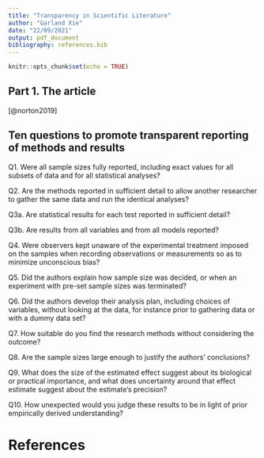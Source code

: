 ```yaml
---
title: "Transparency in Scientific Literature"
author: "Garland Xie"
date: "22/09/2021"
output: pdf_document
bibliography: references.bib
---
```


```r
knitr::opts_chunk$set(echo = TRUE)
```

## Part 1. The article

[@norton2019]

## Ten questions to promote transparent reporting of methods and results

Q1. Were all sample sizes fully reported, including exact values for all subsets of data and for all statistical analyses?

Q2. Are the methods reported in sufficient detail to allow another researcher to gather the same data and run the identical analyses?

Q3a. Are statistical results for each test reported in sufficient detail?

Q3b. Are results from all variables and from all models reported?

Q4. Were observers kept unaware of the experimental treatment imposed on the samples when recording observations or measurements so as to minimize unconscious bias?

Q5. Did the authors explain how sample size was decided, or when an experiment with pre-set sample sizes was terminated?

Q6. Did the authors develop their analysis plan, including choices of variables, without looking at the data, for instance prior to gathering data or with a dummy data set?

Q7. How suitable do you find the research methods without considering the outcome?

Q8. Are the sample sizes large enough to justify the authors' conclusions?

Q9. What does the size of the estimated effect suggest about its biological or practical importance, and what does uncertainty around that effect estimate suggest about the estimate's precision?

Q10. How unexpected would you judge these results to be in light of prior empirically derived understanding?

# References
